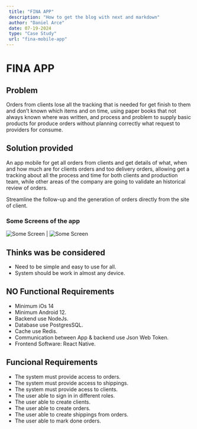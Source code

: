 ```yaml
---
 title: "FINA APP"
 description: "How to get the blog with next and markdown"
 author: "Daniel Arce"
 date: 07-19-2024
 type: "Case Study"
 url: "fina-mobile-app"
---
```

# FINA APP

## Problem

Orders from clients lose all the tracking that is needed for get finish to them and don’t known which items and on time, using paper books that not always known where was written, and process and problem to supply basic products for produce orders without planning correctly what request to providers for consume.

## Solution provided

An app mobile for get all orders from clients and get details of what, when and how much are for clients orders and too delivery orders, allowing get a tracking about all the process and time for both clients and production team, while other areas of the company are going to validate an historical review of orders.

Streamline the follow-up and the generation of orders directly from the site of client.

### Some Screens of the app
![Some Screen](http://localhost:3000/AppDev.webp "Desktop App") | ![Some Screen](http://localhost:3000/AppDev.webp "Desktop App")
## Thinks was be considered

- Need to be simple and easy to use for all.
- System should be work in almost any device.

## NO Functional Requirements

- Minimum iOs 14
- Minimum Android 12.
- Backend use NodeJs.
- Database use PostgresSQL.
- Cache use Redis.
- Communication between App & backend use Json Web Token.
- Frontend Software: React Native.



## Funcional Requirements

- The system must provide access to orders.
- The system must provide access to shippings.
- The system must provide acess to clients.
- The user able  to sign in in different roles.
- The user able to create clients.
- The user able to create orders.
- The user able to create shippings from orders.
- The user able to mark done orders.